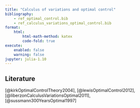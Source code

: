 ```yaml
---
title: "Calculus of variations and optimal control"
bibliography: 
    - ref_optimal_control.bib
    - ref_calculus_variations_optimal_control.bib
format:
    html:
        html-math-method: katex
        code-fold: true
execute:
    enabled: false
    warning: false
jupyter: julia-1.10
---
```


## Literature

[@kirkOptimalControlTheory2004], [@lewisOptimalControl2012], [@liberzonCalculusVariationsOptimal2011], [@sussmann300YearsOptimal1997]